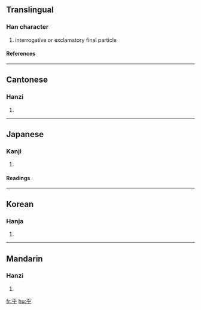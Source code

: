 ==Translingual==
===Han character===
{{Han char|rad=丿|as=04|sn=5|four=2040<sub>9</sub>|canj=竹火木 (HFD)}}
# interrogative or exclamatory final particle
====References====
{{Han ref|kx=0082.070|dkj=00131|dj=0166.010|hdz=10036.080|uh=4E4E|ud=20046|bh=A547|bd=42311}}
----
==Cantonese==
===Hanzi===
{{yue-hanzi|jyut=|y=fu4}}
# {{defn|Cantonese}}
----
==Japanese==
===Kanji===
{{ja-kanji|grade=|rs=丿04}}
# {{defn|Japanese}}
====Readings====
{{ja-readings|on=[[こ]] (ko)|kun=[[よ]] (yo), [[かな]] (kana), [[か]] (ka)}}
----
==Korean==
===Hanja===
{{ko-hanja|hangeul=호|rv=ho|mr=ho}}
# {{defn|Korean}}
----
==Mandarin==
===Hanzi===
{{cmn-hanzi|pin=[[hū]] (hu1), [[hú]] (hu2)|wg=hu<sup>1</sup>, hu<sup>2</sup>}}
# {{defn|Mandarin}}

[[fr:乎]]
[[hu:乎]]